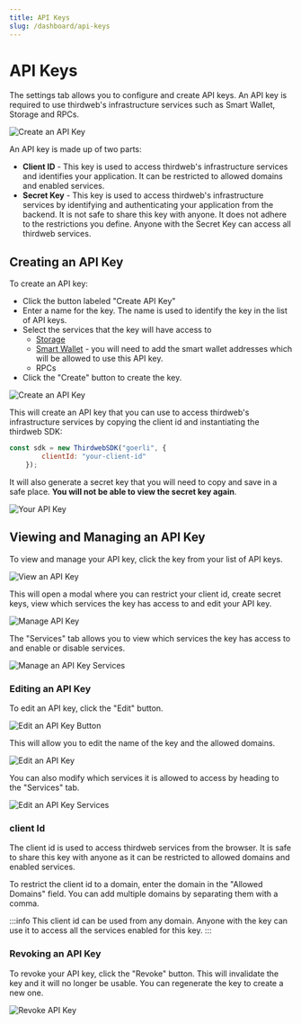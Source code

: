```yaml
---
title: API Keys
slug: /dashboard/api-keys
---
```


# API Keys

The settings tab allows you to configure and create API keys. An API key is required to use thirdweb's infrastructure services such as Smart Wallet, Storage and RPCs.

![Create an API Key](/assets/dashboard/settings-tab.png)

An API key is made up of two parts:

- **Client ID** - This key is used to access thirdweb's infrastructure services and identifies your application. It can be restricted to allowed domains and enabled services.
- **Secret Key** - This key is used to access thirdweb's infrastructure services by identifying and authenticating your application from the backend. It is not safe to share this key with anyone. It does not adhere to the restrictions you define. Anyone with the Secret Key can access all thirdweb services.

## Creating an API Key

To create an API key:

- Click the button labeled "Create API Key"
- Enter a name for the key. The name is used to identify the key in the list of API keys. 
- Select the services that the key will have access to
    - [Storage](/storage)
    - [Smart Wallet](/wallet/smart-wallet) - you will need to add the smart wallet addresses which will be allowed to use this API key.
    - RPCs
- Click the "Create" button to create the key.

![Create an API Key](/assets/dashboard/create-api-key.png)

This will create an API key that you can use to access thirdweb's infrastructure services by copying the client id and instantiating the thirdweb SDK:

```javascript
const sdk = new ThirdwebSDK("goerli", {
        clientId: "your-client-id"
    });
```

It will also generate a secret key that you will need to copy and save in a safe place. **You will not be able to view the secret key again**.

![Your API Key](/assets/dashboard/your-api-key.png)

## Viewing and Managing an API Key

To view and manage your API key, click the key from your list of API keys. 

![View an API Key](/assets/dashboard/view-api-key.png)

This will open a modal where you can restrict your client id, create secret keys, view which services the key has access to and edit your API key.

![Manage API Key](/assets/dashboard/manage-api-key.png)

The "Services" tab allows you to view which services the key has access to and enable or disable services.

![Manage an API Key Services](/assets/dashboard/manage-services-api-key.png)

### Editing an API Key

To edit an API key, click the "Edit" button. 

![Edit an API Key Button](/assets/dashboard/edit-api-key-highlighted.png)

This will allow you to edit the name of the key and the allowed domains.

![Edit an API Key](/assets/dashboard/edit-api-key.png)

You can also modify which services it is allowed to access by heading to the "Services" tab.

![Edit an API Key Services](/assets/dashboard/edit-api-key-services.png)

### client Id

The client id is used to access thirdweb services from the browser. It is safe to share this key with anyone as it can be restricted to allowed domains and enabled services. 

To restrict the client id to a domain, enter the domain in the "Allowed Domains" field. You can add multiple domains by separating them with a comma.

:::info
This client id can be used from any domain. Anyone with the key can use it to access all the services enabled for this key.
:::

### Revoking an API Key

To revoke your API key, click the "Revoke" button. This will invalidate the key and it will no longer be usable. You can regenerate the key to create a new one.

![Revoke API Key](/assets/dashboard/revoke-api-key.png)